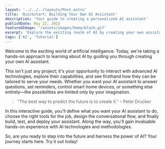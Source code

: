 ```yaml
---
layout: '../../../layouts/Post.astro'
title: 'Quickstart: Building Your Own AI Assistant'
description: 'Your guide to creating a personalized AI assistant'
publishDate: May 22, 2023
featuredImage: '/assets/images/home/black.gif'
excerpt: 'Explore the exciting realm of AI by creating your own assistant. Begin your journey with this interactive guide.'
tags: ['AI', 'Tutorial']
---
```


<script type='module' src='https://interfaces.zapier.com/assets/web-components/zapier-interfaces/zapier-interfaces.esm.js'></script>
<zapier-interfaces-page-embed page-id='clgrpxnef0009l20f4dr27nrd' no-background='false' style='width: 100%; height: 100vh;'></zapier-interfaces-page-embed>

Welcome to the exciting world of artificial intelligence. Today, we're taking a hands-on approach to learning about AI by guiding you through creating your own AI assistant. 

This isn't just any project; it's your opportunity to interact with advanced AI technologies, explore their capabilities, and see firsthand how they can be tailored to serve your needs. Whether you want your AI assistant to answer questions, set reminders, control smart home devices, or something else entirely—the possibilities are limited only by your imagination.

> "The best way to predict the future is to create it." – Peter Drucker

In this interactive guide, you'll define what you want your AI assistant to do, choose the right tools for the job, design the conversational flow, and finally build, test, and deploy your assistant. Along the way, you'll gain invaluable hands-on experience with AI technologies and methodologies.

So, are you ready to step into the future and harness the power of AI? Your journey starts here. Try it out today!
